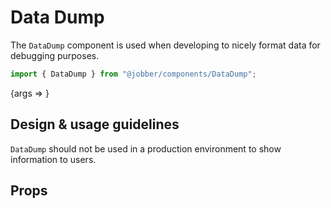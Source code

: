
<Meta title="Components/DataDump" component={DataDump} />

# Data Dump

<ComponentStatus stage="ready" responsive="yes" accessible="yes" />

The `DataDump` component is used when developing to nicely format data for
debugging purposes.

```ts
import { DataDump } from "@jobber/components/DataDump";
```

<Canvas>
  <Story
    name="DataDump"
    args={{
      data: {
        name: "Bob",
      },
    }}
  >
    {args => <DataDump {...args} />}
  </Story>
</Canvas>

## Design & usage guidelines

`DataDump` should not be used in a production environment to show information to
users.

## Props

<ArgsTable of={DataDump} story="DataDump" />
